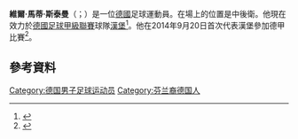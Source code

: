 {{Infobox football biography
| name        = Ville Matti Steinmann
| image       = Matti Steinmann 2018.jpg
| fullname    = Ville Matti Steinmann
| birth_date  = {{birth date and age|1995|1|8|df=yes}}
| birth_place = {{GER}}[[漢堡|漢堡]]
| height      = {{convert|1.88|m|abbr=on}}
| position    = 中場
| currentclub = [[漢堡足球俱樂部|漢堡]]
| clubnumber  = 24
| youthyears1 =                    | youthclubs1 = TSV Bargteheide
| youthyears2 = 2007–2009          | youthclubs2 = SV Preußen Reinfeld
| youthyears3 = 2009–2014          | youthclubs3 = [[漢堡足球俱樂部|漢堡]]
| years1 = 2012–     | caps1 = 52 | goals1 = 5 | clubs1 = 漢堡二隊
| years2 = 2014–     | caps2 =  1 | goals2 = 0 | clubs2 = [[漢堡足球俱樂部|漢堡]]
| nationalyears1=           | nationalcaps1=  | nationalgoals1=  | nationalteam1=
| club-update = 24 November 2014
| ntupdate    = 
}}

'''維爾·馬蒂·斯泰曼'''（{{lang-de|Ville Matti Steinmann}}；{{bd|1995年|1月8日}}）是一位[[德國|德國]]足球運動員。在場上的位置是中後衛。他現在效力於[[德國足球甲級聯賽|德國足球甲級聯賽]]球隊[[漢堡足球俱樂部|漢堡]]<ref name="soccerway">{{cite web|url=http://int.soccerway.com/players/ville-matti-steinmann/254390/|title=Germany - V. Steinmann - Profile with news, career statistics and history - Soccerway|publisher=soccerway.com|accessdate=2014-09-20}}</ref>。他在2014年9月20日首次代表漢堡參加德甲比賽<ref name="soccerway2">{{cite web|url=http://int.soccerway.com/matches/2014/09/20/germany/bundesliga/hamburger-sv/fc-bayern-munchen/1713451/|title=Hamburger SV vs. Bayern München - 20 September 2014 - Soccerway|publisher=soccerway.com|accessdate=2014-09-20}}</ref>。

==參考資料==
{{Reflist}}

{{DEFAULTSORT: Steinmann, Ville Matti}}
[[Category:德国男子足球运动员|Category:德国男子足球运动员]]
[[Category:芬兰裔德国人|Category:芬兰裔德国人]]